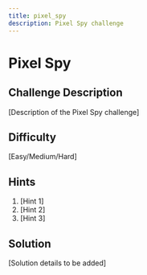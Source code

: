 ```yaml
---
title: pixel_spy
description: Pixel Spy challenge
---
```


# Pixel Spy

## Challenge Description

[Description of the Pixel Spy challenge]

## Difficulty

[Easy/Medium/Hard]

## Hints

1. [Hint 1]
2. [Hint 2]
3. [Hint 3]

## Solution

[Solution details to be added]
